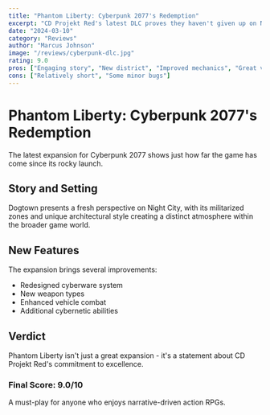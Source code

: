 ```yaml
---
title: "Phantom Liberty: Cyberpunk 2077's Redemption"
excerpt: "CD Projekt Red's latest DLC proves they haven't given up on Night City"
date: "2024-03-10"
category: "Reviews"
author: "Marcus Johnson"
image: "/reviews/cyberpunk-dlc.jpg"
rating: 9.0
pros: ["Engaging story", "New district", "Improved mechanics", "Great voice acting"]
cons: ["Relatively short", "Some minor bugs"]
---
```


# Phantom Liberty: Cyberpunk 2077's Redemption

The latest expansion for Cyberpunk 2077 shows just how far the game has come since its rocky launch.

## Story and Setting

Dogtown presents a fresh perspective on Night City, with its militarized zones and unique architectural style creating a distinct atmosphere within the broader game world.

## New Features

The expansion brings several improvements:
- Redesigned cyberware system
- New weapon types
- Enhanced vehicle combat
- Additional cybernetic abilities

## Verdict

Phantom Liberty isn't just a great expansion - it's a statement about CD Projekt Red's commitment to excellence.

### Final Score: 9.0/10

A must-play for anyone who enjoys narrative-driven action RPGs. 